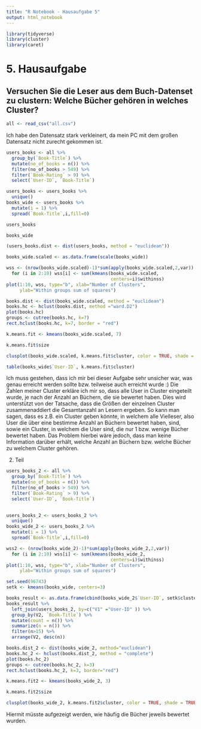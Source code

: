 ---
title: "R Notebook - Hausaufgabe 5"
output: html_notebook
---

```{r}
library(tidyverse)
library(cluster)
library(caret)
```

# 5. Hausaufgabe #

## Versuchen Sie die Leser aus dem Buch-Datenset zu clustern: Welche Bücher gehören in welches Cluster? ##

```{r}
all <- read_csv("all.csv")
```

Ich habe den Datensatz stark verkleinert, da mein PC mit dem großen Datensatz nicht zurecht gekommen ist.


```{r}
users_books <- all %>%
  group_by(`Book-Title`) %>%
  mutate(no_of_books = n()) %>%
  filter(no_of_books > 549) %>%
  filter(`Book-Rating` > 9) %>%
  select(`User-ID`, `Book-Title`)
```



```{r}
users_books <- users_books %>%
  unique()
books_wide <- users_books %>%
  mutate(i = 1) %>%
  spread(`Book-Title`,i,fill=0)
```

```{r}
users_books
```

```{r}
books_wide
```

```{r}
(users_books.dist <- dist(users_books, method = "euclidean"))
```
```{r}
books_wide.scaled <- as.data.frame(scale(books_wide))
```



```{r}
wss <- (nrow(books_wide.scaled)-1)*sum(apply(books_wide.scaled,2,var))
  for (i in 2:10) wss[i] <- sum(kmeans(books_wide.scaled,
                                       centers=i)$withinss)
plot(1:10, wss, type="b", xlab="Number of Clusters",
     ylab="Within groups sum of squares")
```

```{r}
books.dist <- dist(books_wide.scaled, method = "euclidean")
books.hc <- hclust(books.dist, method ="ward.D2")
plot(books.hc)
groups <- cutree(books.hc, k=7)
rect.hclust(books.hc, k=7, border = "red")
```


```{r}
k.means.fit <- kmeans(books_wide.scaled, 7)
```

```{r}
k.means.fit$size
```

```{r}
clusplot(books_wide.scaled, k.means.fit$cluster, color = TRUE, shade = TRUE, labels = 7, lines = 0, main = "K-means cluster plot")
```


```{r}
table(books_wide$`User-ID`, k.means.fit$cluster)
```

Ich muss gestehen, dass ich mir bei dieser Aufgabe sehr unsicher war, was genau erreicht werden sollte bzw. teilweise auch erreicht wurde :)
Die Zahlen meiner Cluster erkläre ich mir so, dass alle User in Cluster eingeteilt wurde, je nach der Anzahl an Büchern, die sie bewertet haben. Dies wird unterstützt von der Tatsache, dass die Größen der einzelnen Cluster zusammenaddiert die Gesamtanzahl an Lesern ergeben. So kann man sagen, dass es z.B. ein Cluster geben könnte, in welchem alle Vielleser, also User die über eine bestimme Anzahl an Büchern bewertet haben, sind, sowie ein Cluster, in welchem die User sind, die nur 1 bzw. wenige Bücher bewertet haben.
Das Problem hierbei wäre jedoch, dass man keine Information darüber erhält, welche Anzahl an Büchern bzw. welche Bücher zu welchem Cluster gehören.

2. Teil

```{r}
users_books_2 <- all %>%
  group_by(`Book-Title`) %>%
  mutate(no_of_books = n()) %>%
  filter(no_of_books > 549) %>%
  filter(`Book-Rating` > 9) %>%
  select(`User-ID`, `Book-Title`)
  
```

```{r}
users_books_2 <- users_books_2 %>%
  unique()
books_wide_2 <- users_books_2 %>%
  mutate(i = 1) %>%
  spread(`Book-Title`,i,fill=0)
```

```{r}
wss2 <- (nrow(books_wide_2)-1)*sum(apply(books_wide_2,2,var))
  for (i in 2:10) wss[i] <- sum(kmeans(books_wide_2,
                                       centers=i)$withinss)
plot(1:10, wss, type="b", xlab="Number of Clusters",
     ylab="Within groups sum of squares")
```


```{r}
set.seed(96743)
setk <- kmeans(books_wide, centers=3)
```

```{r}
books_result <- as.data.frame(cbind(books_wide_2$`User-ID`, setk$cluster))
books_result %>%
  left_join(users_books_2, by=c("V1" ="User-ID" )) %>%
  group_by(V2, `Book-Title`) %>%
  mutate(count = n()) %>%
  summarize(n = n()) %>%
  filter(n>15) %>%
  arrange(V2, desc(n))
```

```{r}
books.dist_2 <- dist(books_wide_2, method="euclidean")
books.hc_2 <- hclust(books.dist_2, method = "complete")
plot(books.hc_2)
groups <- cutree(books.hc_2, k=3) 
rect.hclust(books.hc_2, k=3, border="red")
```

```{r}
k.means.fit2 <- kmeans(books_wide_2, 3)
```

```{r}
k.means.fit2$size
```

```{r}
clusplot(books_wide_2, k.means.fit2$cluster, color = TRUE, shade = TRUE, labels = 3, lines = 0, main = "K-means cluster plot")
```
Hiermit müsste aufgezeigt werden, wie häufig die Bücher jeweils bewertet wurden. 

